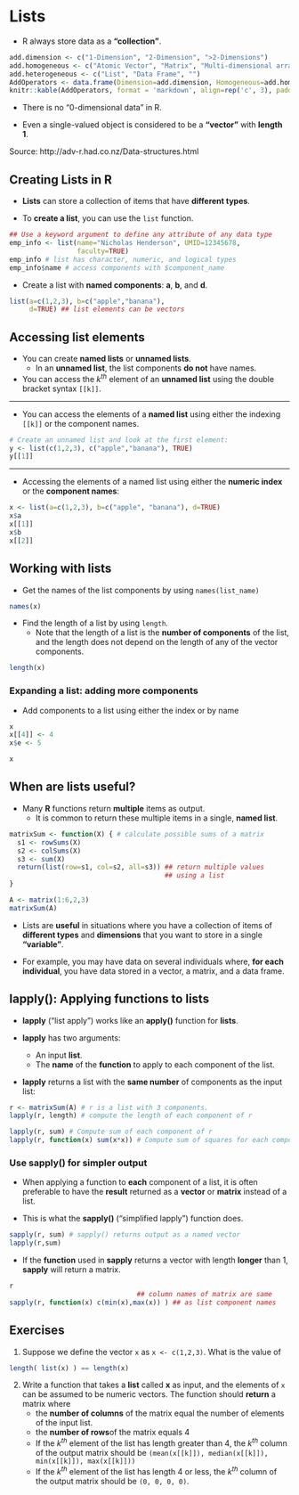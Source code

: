 # Lists {#list}

* R always store data as a **"collection"**.

```r
add.dimension <- c("1-Dimension", "2-Dimension", ">2-Dimensions")
add.homogeneous <- c("Atomic Vector", "Matrix", "Multi-dimensional array")
add.heterogeneous <- c("List", "Data Frame", "")
AddOperators <- data.frame(Dimension=add.dimension, Homogeneous=add.homogeneous, Heterogeneous=add.heterogeneous)
knitr::kable(AddOperators, format = 'markdown', align=rep('c', 3), padding=3)
```
* There is no "0-dimensional data" in R.

* Even a single-valued object is considered to be a **"vector"** with **length 1**.

Source: http://adv-r.had.co.nz/Data-structures.html 


## Creating Lists in R

* **Lists** can store a collection of items that have **different types**.

* To **create a list**, you can use the `list` function. 

```r
## Use a keyword argument to define any attribute of any data type
emp_info <- list(name="Nicholas Henderson", UMID=12345678, 
                 faculty=TRUE)
emp_info # list has character, numeric, and logical types
emp_info$name # access components with $component_name
```


* Create a list with **named components**: **a**, **b**, and **d**.

```r
list(a=c(1,2,3), b=c("apple","banana"),
     d=TRUE) ## list elements can be vectors
```


## Accessing list elements

* You can create **named lists** or **unnamed lists**.
    + In an **unnamed list**, the list components **do not** have names.

* You can access the $k^{th}$ element of an **unnamed list** using 
the double bracket syntax `[[k]]`.

---

* You can access the elements of a **named list** using either the 
indexing `[[k]]` or the component names.

```r
# Create an unnamed list and look at the first element:
y <- list(c(1,2,3), c("apple","banana"), TRUE)  
y[[1]]  
```

---

* Accessing the elements of a named list using 
either the **numeric index** or the **component names**:
```r
x <- list(a=c(1,2,3), b=c("apple", "banana"), d=TRUE) 
x$a
x[[1]]
x$b
x[[2]]
```


## Working with lists

* Get the names of the list components by using `names(list_name)`
```r
names(x)
```

* Find the length of a list by using `length`.
    + Note that the length of a list is the **number of components** of the list,
    and the length does not depend on the length of any of the vector components.
    
```r
length(x)
```



### Expanding a list: adding more components

* Add components to a list using either the index or by name
```r
x
x[[4]] <- 4
x$e <- 5
```

```r
x
```


##  When are lists useful?

* Many **R** functions return **multiple** items as output. 
    + It is common to return these multiple items in a single, **named list**. 
    
```r
matrixSum <- function(X) { # calculate possible sums of a matrix
  s1 <- rowSums(X)
  s2 <- colSums(X)
  s3 <- sum(X)
  return(list(row=s1, col=s2, all=s3)) ## return multiple values 
                                       ## using a list
}

A <- matrix(1:6,2,3)
matrixSum(A)
```



* Lists are **useful** in situations where you have a collection of items 
of **different types** and **dimensions** that you want
to store in a single **"variable"**.

* For example, you may have data on several individuals
where, **for each individual**, you have data stored 
in a vector, a matrix, and a data frame.



## lapply(): Applying functions to lists

* **lapply** ("list apply") works like an **apply()** function
for **lists**.

* **lapply** has two arguments:
    + An input **list**.
    + The **name** of the **function** to apply to each component of the list.

* **lapply** returns a list with the **same number** of components as the input list:
```r
r <- matrixSum(A) # r is a list with 3 components.
lapply(r, length) # compute the length of each component of r
```


```r
lapply(r, sum) # Compute sum of each component of r
lapply(r, function(x) sum(x*x)) # Compute sum of squares for each component
```


### Use sapply() for simpler output

* When applying a function to **each** component of a list,
it is often preferable to have the **result** returned as a **vector**
or **matrix** instead of a list.

* This is what the **sapply()** ("simplified lapply") function does.

```r
sapply(r, sum) # sapply() returns output as a named vector
lapply(r,sum)
```


* If the **function** used in **sapply** returns a vector 
with length **longer** than 1, **sapply** will return a matrix.

```r
r
                                ## column names of matrix are same
sapply(r, function(x) c(min(x),max(x)) ) ## as list component names
```



## Exercises

1. Suppose we define the vector `x` as `x <- c(1,2,3)`. What is the value of 
```r
length( list(x) ) == length(x)
```

2. Write a function that takes a **list** called **x** as input, and the elements of `x` can be assumed to be numeric vectors. The function should **return** a matrix where
    + the **number of columns** of the matrix equal the number of elements of the input list.
    + the **number of rows**of the matrix equals 4
    + If the $k^{th}$ element of the list has length greater than 4, 
the $k^{th}$ column of the output matrix should be `(mean(x[[k]]), median(x[[k]]), min(x[[k]]), max(x[[k]]))`
    + If the $k^{th}$ element of the list has length 4 or less, the 
$k^{th}$ column of the output matrix should be `(0, 0, 0, 0)`.




